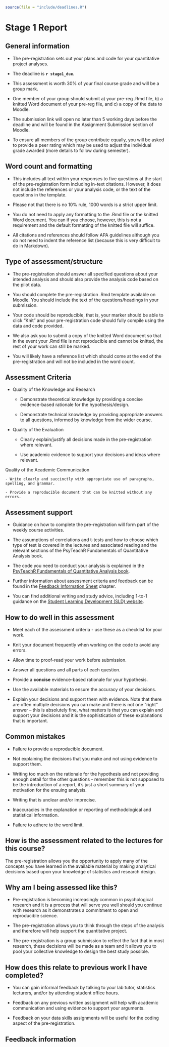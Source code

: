 ```r
source(file = "include/deadlines.R")
```

# Stage 1 Report

## General information

- The pre-registration sets out your plans and code for your quantitative project analyses.

 - The deadline is **`r stage1_due`**.

- This assessment is worth 30% of your final course grade and will be a group mark.

- One member of your group should submit a) your pre-reg .Rmd file, b) a knitted Word document of your pre-reg file, and c) a copy of the data to Moodle.

- The submission link will open no later than 5 working days before the deadline and will be found in the Assignment Submission section of Moodle.

- To ensure all members of the group contribute equally, you will be asked to provide a peer rating which may be used to adjust the individual grade awarded (more details to follow during semester).

## Word count and formatting

- This includes all text within your responses to five questions at the start of the pre-registration form including in-text citations. However, it does not include the references or your analysis code, or the text of the questions in the template.

 - Please not that there is no 10% rule, 1000 words is a strict upper limit.

 - You do not need to apply any formatting to the .Rmd file or the knitted Word document. You can if you choose, however, this is not a requirement and the default formatting of the knitted file will suffice.

 - All citations and references should follow APA guidelines although you do not need to indent the reference list (because this is very difficult to do in Markdown).
 
## Type of assessment/structure

- The pre-registration should answer all specified questions about your intended analysis and should also provide the analysis code based on the pilot data.

- You should complete the pre-registration .Rmd template available on Moodle. You should include the text of the questions/headings in your submission.

- Your code should be reproducible, that is, your marker should be able to click "Knit" and your pre-registration code should fully compile using the data and code provided.

 - We also ask you to submit a copy of the knitted Word document so that in the event your .Rmd file is not reproducible and cannot be knitted, the rest of your work can still be marked.

- You will likely have a reference list which should come at the end of the pre-registration and will not be included in the word count.

## Assessment Criteria

- Quality of the Knowledge and Research
    - Demonstrate theoretical knowledge by providing a concise evidence-based rationale for the hypothesis/design.
    
    - Demonstrate technical knowledge by providing appropriate answers to all questions, informed by knowledge from the wider course.
    
- Quality of the Evaluation

    - Clearly explain/justify all decisions made in the pre-registration where relevant.

    - Use academic evidence to support your decisions and ideas where relevant.

Quality of the Academic Communication

    - Write clearly and succinctly with appropriate use of paragraphs, spelling, and grammar.

    - Provide a reproducible document that can be knitted without any errors.

## Assessment support

- Guidance on how to complete the pre-registration will form part of the weekly course activities. 

- The assumptions of correlations and t-tests and how to choose which type of test is covered in the lectures and associated reading and the relevant sections of the PsyTeachR Fundamentals of Quantitative Analysis book.

 - The code you need to conduct your analysis is explained in the [PsyTeachR Fundamentals of Quantitative Analysis book](https://psyteachr.github.io/quant-fun-v2/index.html).

- Further information about assessment criteria and feedback can be found in the [Feedback Information Sheet](#FIS) chapter.

- You can find additional writing and study advice, including 1-to-1 guidance on the [Student Learning Development (SLD) website](https://www.gla.ac.uk/myglasgow/sld/).

## How to do well in this assessment

- Meet each of the assessment criteria - use these as a checklist for your work.

- Knit your document frequently when working on the code to avoid any errors.

- Allow time to proof-read your work before submission.

- Answer all questions and all parts of each question.

- Provide a **concise** evidence-based rationale for your hypothesis.

- Use the available materials to ensure the accuracy of your decisions.

- Explain your decisions and support them with evidence. Note that there are often multiple decisions you can make and there is not one “right” answer – this is absolutely fine, what matters is that you can explain and support your decisions and it is the sophistication of these explanations that is important.

## Common mistakes

- Failure to provide a reproducible document.

- Not explaining the decisions that you make and not using evidence to support them.

- Writing too much on the rationale for the hypothesis and not providing enough detail for the other questions - remember this is not supposed to be the introduction of a report, it's just a short summary of your motivation for the ensuing analysis.

- Writing that is unclear and/or imprecise.

- Inaccuracies in the explanation or reporting of methodological and statistical information.

- Failure to adhere to the word limit.

## How is the assessment related to the lectures for this course?

The pre-registration allows you the opportunity to apply many of the concepts you have learned in the available material by making analytical decisions based upon your knowledge of statistics and research design.

## Why am I being assessed like this?

- Pre-registration is becoming increasingly common in psychological research and it is a process that will serve you well should you continue with research as it demonstrates a commitment to open and reproducible science.

- The pre-registration allows you to think through the steps of the analysis and therefore will help support the quantitative project.

- The pre-registration is a group submission to reflect the fact that in most research, these decisions will be made as a team and it allows you to pool your collective knowledge to design the best study possible.

## How does this relate to previous work I have completed?

- You can gain informal feedback by talking to your lab tutor, statistics lecturers, and/or by attending student office hours.

- Feedback on any previous written assignment will help with academic communication and using evidence to support your arguments.

- Feedback on your data skills assignments will be useful for the coding aspect of the pre-registration.

## Feedback information 
